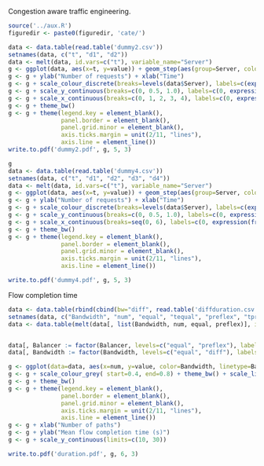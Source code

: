 Congestion aware traffic engineering.

```r
source('../aux.R')
figuredir <- paste0(figuredir, 'cate/')
```

```r
data <- data.table(read.table('dummy2.csv'))
setnames(data, c("t", "d1", "d2"))
data <- melt(data, id.vars=c("t"), variable_name="Server")
g <- ggplot(data, aes(x=t, y=value)) + geom_step(aes(group=Server, colour=Server)) + coord_cartesian(xlim=c(0,4), ylim=c(0,1))
g <- g + ylab("Number of requests") + xlab("Time")
g <- g + scale_colour_discrete(breaks=levels(data$Server), labels=c(expression(D[1]), expression(D[2])))
g <- g + scale_y_continuous(breaks=c(0, 0.5, 1.0), labels=c(0, expression(frac(G,2)), "G"))
g <- g + scale_x_continuous(breaks=c(0, 1, 2, 3, 4), labels=c(0, expression(frac(T,4)), expression(frac(T,2)), expression(frac(3*T,4)), "T"))
g <- g + theme_bw()
g <- g + theme(legend.key = element_blank(),
               panel.border = element_blank(),
               panel.grid.minor = element_blank(), 
               axis.ticks.margin = unit(2/11, "lines"),
               axis.line = element_line())
write.to.pdf('dummy2.pdf', g, 5, 3)
```

```r
g
data <- data.table(read.table('dummy4.csv'))
setnames(data, c("t", "d1", "d2", "d3", "d4"))
data <- melt(data, id.vars=c("t"), variable_name="Server")
g <- ggplot(data, aes(x=t, y=value)) + geom_step(aes(group=Server, colour=Server)) + coord_cartesian(xlim=c(0,6), ylim=c(0,1))
g <- g + ylab("Number of requests") + xlab("Time")
g <- g + scale_colour_discrete(breaks=levels(data$Server), labels=c(expression(D[1]), expression(D[2]), expression(D[3]), expression(D[4])))
g <- g + scale_y_continuous(breaks=c(0, 0.5, 1.0), labels=c(0, expression(frac(G,2)), "G"))
g <- g + scale_x_continuous(breaks=seq(0, 6), labels=c(0, expression(frac(T,6)), expression(frac(T,3)), expression(frac(T,2)), expression(frac(2*T,3)), expression(frac(5*T,6)), "T"))
g <- g + theme_bw()
g <- g + theme(legend.key = element_blank(),
               panel.border = element_blank(),
               panel.grid.minor = element_blank(), 
               axis.ticks.margin = unit(2/11, "lines"),
               axis.line = element_line())

write.to.pdf('dummy4.pdf', g, 5, 3)

```


Flow completion time
```r
data <- data.table(rbind(cbind(bw="diff", read.table('diffduration.csv')), cbind(bw="equal", read.table('eqduration.csv'))))
setnames(data, c("Bandwidth", "num", "equal", "tequal", "preflex", "tpreflex"))
data <- data.table(melt(data[, list(Bandwidth, num, equal, preflex)], id.vars=c("Bandwidth", "num"), variable_name="Balancer"))


data[, Balancer := factor(Balancer, levels=c("equal", "preflex"), labels=c("Equalisation", "PREFLEX")) ]
data[, Bandwidth := factor(Bandwidth, levels=c("equal", "diff"), labels=c("Equal", "Different")) ]

g <- ggplot(data=data, aes(x=num, y=value, color=Bandwidth, linetype=Balancer)) + geom_line() + geom_point()
g <- g + scale_colour_grey( start=0.4, end=0.8) + theme_bw() + scale_linetype_manual(values=c('dashed', 'solid', 'dotdash', 'solid'))
g <- g + theme_bw()
g <- g + theme(legend.key = element_blank(),
               panel.border = element_blank(),
               panel.grid.minor = element_blank(), 
               axis.ticks.margin = unit(2/11, "lines"),
               axis.line = element_line())
g <- g + xlab("Number of paths")
g <- g + ylab("Mean flow completion time (s)")
g <- g + scale_y_continuous(limits=c(10, 30))

write.to.pdf('duration.pdf', g, 6, 3)
```

